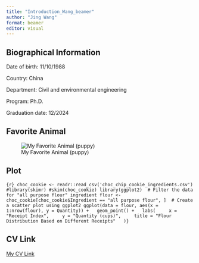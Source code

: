 ---
title: "Introduction_Wang_beamer"
author: "Jing Wang"
format: beamer
editor: visual
---

## Biographical Information

Date of birth: 11/10/1988

Country: China

Department: Civil and environmental engineering

Program: Ph.D.

Graduation date: 12/2024

## Favorite Animal

![My Favorite Animal (puppy)](puppy.jpg)

## Plot

`{r} choc_cookie <- readr::read_csv('choc_chip_cookie_ingredients.csv') #library(skimr) #skim(choc_cookie) library(ggplot2)  # Filter the data for "all purpose flour" ingredient flour <- choc_cookie[choc_cookie$Ingredient == "all purpose flour", ]  # Create a scatter plot using ggplot2 ggplot(data = flour, aes(x = 1:nrow(flour), y = Quantity)) +   geom_point() +   labs(     x = "Receipt Index",     y = "Quantity (cups)",     title = "Flour Distribution Based on Different Receipts"   )}`

## CV Link

[My CV Link](https://github.com/jw73/jwang96.github.io/blob/main/CV.pdf "This is the link of my CV.")
